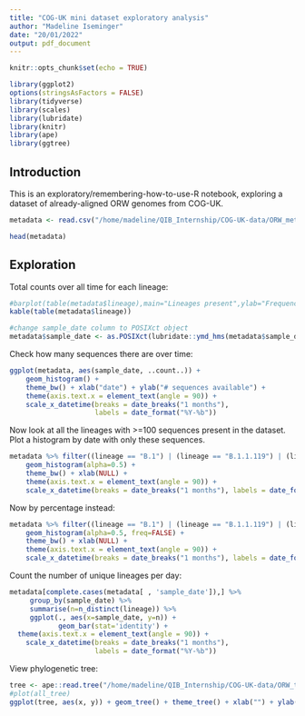```yaml
---
title: "COG-UK mini dataset exploratory analysis"
author: "Madeline Iseminger"
date: "20/01/2022"
output: pdf_document
---
```


```r
knitr::opts_chunk$set(echo = TRUE)

library(ggplot2)
options(stringsAsFactors = FALSE)
library(tidyverse)
library(scales)
library(lubridate)
library(knitr)
library(ape)
library(ggtree)
```

## Introduction

This is an exploratory/remembering-how-to-use-R notebook, exploring a dataset of already-aligned ORW genomes from COG-UK.

```r
metadata <- read.csv("/home/madeline/QIB_Internship/COG-UK-data/ORW_metadata.csv", header=TRUE)

head(metadata)
```

## Exploration

Total counts over all time for each lineage:

```r
#barplot(table(metadata$lineage),main="Lineages present",ylab="Frequency",xlab="PANGO Lineage",las=2, cex.names=0.2)
kable(table(metadata$lineage))

```
```r
#change sample_date column to POSIXct object
metadata$sample_date <- as.POSIXct(lubridate::ymd_hms(metadata$sample_date, truncated = 3), "%Y-%m-%d")
```
Check how many sequences there are over time:
```r
ggplot(metadata, aes(sample_date, ..count..)) + 
    geom_histogram() +
    theme_bw() + xlab("date") + ylab("# sequences available") +
    theme(axis.text.x = element_text(angle = 90)) +
    scale_x_datetime(breaks = date_breaks("1 months"),
                     labels = date_format("%Y-%b"))
```
Now look at all the lineages with >=100 sequences present in the dataset.  Plot a histogram by date with only these sequences.
```r
metadata %>% filter((lineage == "B.1") | (lineage == "B.1.1.119") | (lineage == "B.1.1.198") | (lineage == "B.1.1.279") | (lineage == "B.1.1.7") | (lineage == "B.1.177") | (lineage == "B.1.177.26")) %>% ggplot(aes(sample_date, ..count.., color=lineage, fill=lineage)) + 
    geom_histogram(alpha=0.5) +
    theme_bw() + xlab(NULL) +
    theme(axis.text.x = element_text(angle = 90)) +
    scale_x_datetime(breaks = date_breaks("1 months"), labels = date_format("%Y-%b"))
```
Now by percentage instead:
```r
metadata %>% filter((lineage == "B.1") | (lineage == "B.1.1.119") | (lineage == "B.1.1.198") | (lineage == "B.1.1.279") | (lineage == "B.1.1.7") | (lineage == "B.1.177") | (lineage == "B.1.177.26")) %>% ggplot(aes(sample_date, ..count../sum(..count..)*100, color=lineage, fill=lineage)) + 
    geom_histogram(alpha=0.5, freq=FALSE) +
    theme_bw() + xlab(NULL) +
    theme(axis.text.x = element_text(angle = 90)) +
    scale_x_datetime(breaks = date_breaks("1 months"), labels = date_format("%Y-%b"))
```

Count the number of unique lineages per day:

```r
metadata[complete.cases(metadata[ , 'sample_date']),] %>% 
     group_by(sample_date) %>% 
     summarise(n=n_distinct(lineage)) %>%
     ggplot(., aes(x=sample_date, y=n)) +
            geom_bar(stat='identity') +
  theme(axis.text.x = element_text(angle = 90)) +
    scale_x_datetime(breaks = date_breaks("1 months"),
                     labels = date_format("%Y-%b"))
```
View phylogenetic tree:
```r
tree <- ape::read.tree("/home/madeline/QIB_Internship/COG-UK-data/ORW_tree.newick")
#plot(all_tree)
ggplot(tree, aes(x, y)) + geom_tree() + theme_tree() + xlab("") + ylab("")
```
